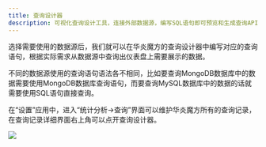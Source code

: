 ```yaml
---
title: 查询设计器
description: 可视化查询设计工具，连接外部数据源，编写SQL语句即可预览和生成查询API，进一步搭配报表工具和amis工具实现数据分析功能。
---
```


选择需要使用的数据源后，我们就可以在华炎魔方的查询设计器中编写对应的查询语句，根据实际需求从数据源中查询出仪表盘上需要展示的数据。

不同的数据源使用的查询语句语法各不相同，比如要查询MongoDB数据库中的数据需要使用MongoDB数据库查询语句，而要查询MySQL数据库中的数据的话就需要使用SQL语句直接查询。

在“设置”应用中，进入“统计分析→查询”界面可以维护华炎魔方所有的查询记录，在查询记录详细界面右上角可以点开查询设计器。

 ![](https://console.steedos.cn/api/files/images/nXP8M8QwWgPeLRWRc)
